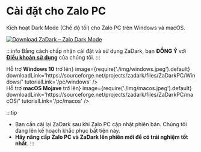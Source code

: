 
# Cài đặt cho Zalo PC

Kích hoạt Dark Mode (Chế độ tối) cho Zalo PC trên Windows và macOS.

[![Download ZaDark – Zalo Dark Mode](https://img.shields.io/sourceforge/dm/zadark.svg)](https://sourceforge.net/projects/zadark/files/ZaDarkPC/)

:::info
Bằng cách chấp nhận cài đặt và sử dụng ZaDark, bạn **ĐỒNG Ý** với [**Điều khoản sử dụng**](/privacy-policy) của chúng tôi.
:::

<div className="container margin-top--lg margin-bottom--lg">
  <div className="row">
    <div className="col col--6">
      <Card
        title='Cài đặt ZaDark for Windows'
        content={<span>Hỗ trợ <strong>Windows 10</strong> trở lên</span>}
        image={require('./img/windows.jpeg').default}
        downloadLink='https://sourceforge.net/projects/zadark/files/ZaDarkPC/Windows/'
        tutorialLink='/pc/windows'
      />
    </div>
    <div className="col col--6">
      <Card
        title='Cài đặt ZaDark for macOS'
        content={<span>Hỗ trợ <strong>macOS Mojave</strong> trở lên</span>}
        image={require('./img/macos.jpeg').default}
        downloadLink='https://sourceforge.net/projects/zadark/files/ZaDarkPC/macOS/'
        tutorialLink='/pc/macos'
      />
    </div>
  </div>
</div>

:::tip
- Bạn cần cài lại ZaDark sau khi Zalo PC cập nhật phiên bản. Chúng tôi đang lên kế hoạch khắc phục bất tiện này.
- **Hãy nâng cấp Zalo PC và ZaDark lên phiên mới để có trải nghiệm tốt nhất**.
:::
